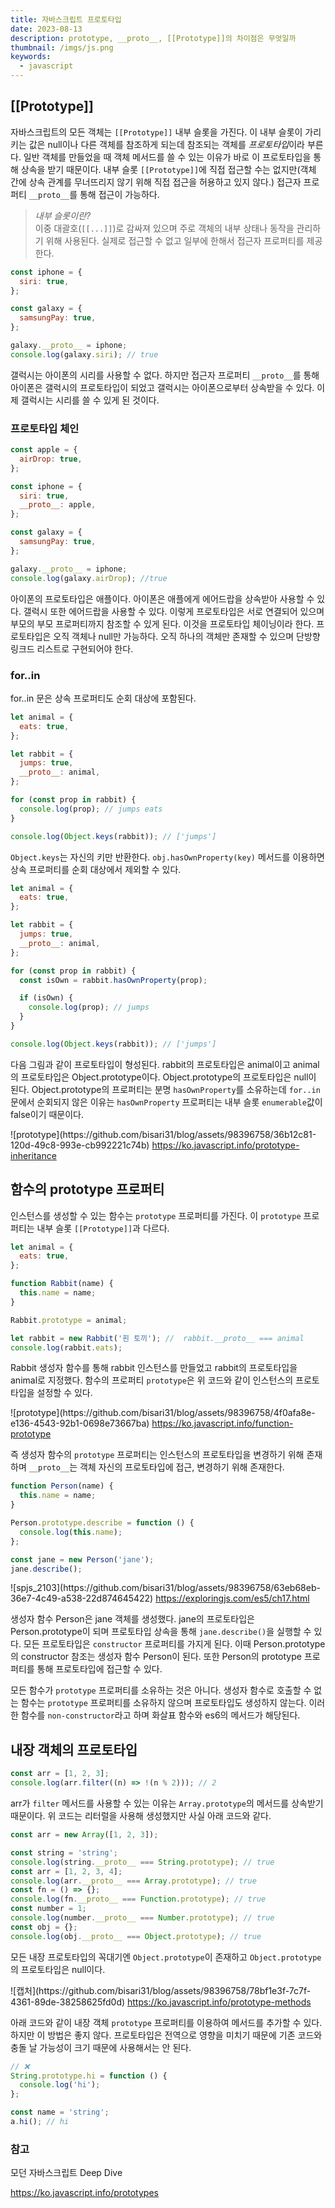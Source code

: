 ```yaml
---
title: 자바스크립트 프로토타입
date: 2023-08-13
description: prototype, __proto__, [[Prototype]]의 차이점은 무엇일까
thumbnail: /imgs/js.png
keywords:
  - javascript
---
```


## [[Prototype]]

자바스크립트의 모든 객체는 `[[Prototype]]` 내부 슬롯을 가진다. 이 내부 슬롯이 가리키는 값은 null이나 다른 객체를 참조하게 되는데 참조되는 객체를 *프로토타입*이라 부른다. 일반 객체를 만들었을 때 객체 메서드를 쓸 수 있는 이유가 바로 이 프로토타입을 통해 상속을 받기 때문이다. 내부 슬롯 `[[Prototype]]`에 직접 접근할 수는 없지만(객체 간에 상속 관계를 무너뜨리지 않기 위해 직접 접근을 허용하고 있지 않다.) 접근자 프로퍼티 `__proto__`를 통해 접근이 가능하다.

> _내부 슬롯이란?_  
> 이중 대괄호(`[[...]]`)로 감싸져 있으며 주로 객체의 내부 상태나 동작을 관리하기 위해 사용된다. 실제로 접근할 수 없고 일부에 한해서 접근자 프로퍼티를 제공한다.

```js
const iphone = {
  siri: true,
};

const galaxy = {
  samsungPay: true,
};

galaxy.__proto__ = iphone;
console.log(galaxy.siri); // true
```

갤럭시는 아이폰의 시리를 사용할 수 없다. 하지만 접근자 프로퍼티 `__proto__`를 통해 아이폰은 갤럭시의 프로토타입이 되었고 갤럭시는 아이폰으로부터 상속받을 수 있다. 이제 갤럭시는 시리를 쓸 수 있게 된 것이다.

### 프로토타입 체인

```js
const apple = {
  airDrop: true,
};

const iphone = {
  siri: true,
  __proto__: apple,
};

const galaxy = {
  samsungPay: true,
};

galaxy.__proto__ = iphone;
console.log(galaxy.airDrop); //true
```

아이폰의 프로토타입은 애플이다. 아이폰은 애플에게 에어드랍을 상속받아 사용할 수 있다. 갤럭시 또한 에어드랍을 사용할 수 있다. 이렇게 프로토타입은 서로 연결되어 있으며 부모의 부모 프로퍼티까지 참조할 수 있게 된다. 이것을 프로토타입 체이닝이라 한다. 프로토타입은 오직 객체나 null만 가능하다. 오직 하나의 객체만 존재할 수 있으며 단방향 링크드 리스트로 구현되어야 한다.

### for..in

for..in 문은 상속 프로퍼티도 순회 대상에 포함된다.

```js
let animal = {
  eats: true,
};

let rabbit = {
  jumps: true,
  __proto__: animal,
};

for (const prop in rabbit) {
  console.log(prop); // jumps eats
}

console.log(Object.keys(rabbit)); // ['jumps']
```

`Object.keys`는 자신의 키만 반환한다. `obj.hasOwnProperty(key)` 메서드를 이용하면 상속 프로퍼티를 순회 대상에서 제외할 수 있다.

```js
let animal = {
  eats: true,
};

let rabbit = {
  jumps: true,
  __proto__: animal,
};

for (const prop in rabbit) {
  const isOwn = rabbit.hasOwnProperty(prop);

  if (isOwn) {
    console.log(prop); // jumps
  }
}

console.log(Object.keys(rabbit)); // ['jumps']
```

다음 그림과 같이 프로토타입이 형성된다. rabbit의 프로토타입은 animal이고 animal의 프로토타입은 Object.prototype이다. Object.prototype의 프로토타입은 null이 된다. Object.prototype의 프로퍼티는 분명 `hasOwnProperty`를 소유하는데 `for..in` 문에서 순회되지 않은 이유는 `hasOwnProperty` 프로퍼티는 내부 슬롯 `enumerable`값이 false이기 때문이다.

<div className="post_img">
  ![prototype](https://github.com/bisari31/blog/assets/98396758/36b12c81-120d-49c8-993e-cb992221c74b)
  <a href="https://ko.javascript.info/prototype-inheritance" target="_blank">
    https://ko.javascript.info/prototype-inheritance
  </a>
</div>

## 함수의 prototype 프로퍼티

인스턴스를 생성할 수 있는 함수는 `prototype` 프로퍼티를 가진다. 이 `prototype` 프로퍼티는 내부 슬롯 `[[Prototype]]`과 다르다.

```js
let animal = {
  eats: true,
};

function Rabbit(name) {
  this.name = name;
}

Rabbit.prototype = animal;

let rabbit = new Rabbit('흰 토끼'); //  rabbit.__proto__ === animal
console.log(rabbit.eats);
```

Rabbit 생성자 함수를 통해 rabbit 인스턴스를 만들었고 rabbit의 프로토타입을 animal로 지정했다. 함수의 프로퍼티 `prototype`은 위 코드와 같이 인스턴스의 프로토타입을 설정할 수 있다.

<div className="post_img">
  ![prototype](https://github.com/bisari31/blog/assets/98396758/4f0afa8e-e136-4543-92b1-0698e73667ba)
  <a href="https://ko.javascript.info/function-prototype" target="_blank">
    https://ko.javascript.info/function-prototype
  </a>
</div>

즉 생성자 함수의 `prototype` 프로퍼티는 인스턴스의 프로토타입을 변경하기 위해 존재하며 `__proto__`는 객체 자신의 프로토타입에 접근, 변경하기 위해 존재한다.

```js
function Person(name) {
  this.name = name;
}

Person.prototype.describe = function () {
  console.log(this.name);
};

const jane = new Person('jane');
jane.describe();
```

<div className="post_img">
  ![spjs_2103](https://github.com/bisari31/blog/assets/98396758/63eb68eb-36e7-4c49-a538-22d874645422)
  <a href="https://exploringjs.com/es5/ch17.html" target="_blank">
    https://exploringjs.com/es5/ch17.html
  </a>
</div>

생성자 함수 Person은 jane 객체를 생성했다. jane의 프로토타입은 Person.prototype이 되며 프로토타입 상속을 통해 `jane.describe()`을 실행할 수 있다. 모든 프로토타입은 `constructor` 프로퍼티를 가지게 된다. 이때 Person.prototype의 constructor 참조는 생성자 함수 Person이 된다. 또한 Person의 prototype 프로퍼티를 통해 프로토타입에 접근할 수 있다.

모든 함수가 `prototype` 프로퍼티를 소유하는 것은 아니다. 생성자 함수로 호출할 수 없는 함수는 `prototype` 프로퍼티를 소유하지 않으며 프로토타입도 생성하지 않는다. 이러한 함수를 `non-constructor`라고 하며 화살표 함수와 es6의 메서드가 해당된다.

## 내장 객체의 프로토타입

```js
const arr = [1, 2, 3];
console.log(arr.filter((n) => !(n % 2))); // 2
```

arr가 `filter` 메서드를 사용할 수 있는 이유는 `Array.prototype`의 메서드를 상속받기 때문이다. 위 코드는 리터럴을 사용해 생성했지만 사실 아래 코드와 같다.

```js
const arr = new Array([1, 2, 3]);
```

```js
const string = 'string';
console.log(string.__proto__ === String.prototype); // true
const arr = [1, 2, 3, 4];
console.log(arr.__proto__ === Array.prototype); // true
const fn = () => {};
console.log(fn.__proto__ === Function.prototype); // true
const number = 1;
console.log(number.__proto__ === Number.prototype); // true
const obj = {};
console.log(obj.__proto__ === Object.prototype); // true
```

모든 내장 프로토타입의 꼭대기엔 `Object.prototype`이 존재하고 `Object.prototype`의 프로토타입은 null이다.

<div className="post_img">
  ![캡처](https://github.com/bisari31/blog/assets/98396758/78bf1e3f-7c7f-4361-89de-38258625fd0d)
  <a href="https://ko.javascript.info/prototype-methods" target="_blank">
    https://ko.javascript.info/prototype-methods
  </a>
</div>

아래 코드와 같이 내장 객체 `prototype` 프로퍼티를 이용하여 메서드를 추가할 수 있다. 하지만 이 방법은 좋지 않다. 프로토타입은 전역으로 영향을 미치기 때문에 기존 코드와 충돌 날 가능성이 크기 때문에 사용해서는 안 된다.

```js
// ❌
String.prototype.hi = function () {
  console.log('hi');
};

const name = 'string';
a.hi(); // hi
```

<div className="post_ref">

### 참고

<p>모던 자바스크립트 Deep Dive</p>
<a href="https://ko.javascript.info/prototypes" target="_blank">
  https://ko.javascript.info/prototypes
</a>

</div>
